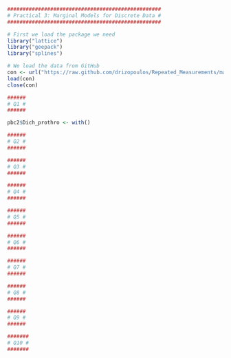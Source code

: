 ```r
##################################################
# Practical 3: Marginal Models for Discrete Data #
##################################################

# First we load the package we need
library("lattice")
library("geepack")
library("splines")

# We load the data from GitHub
con <- url("https://raw.github.com/drizopoulos/Repeated_Measurements/master/Data.RData")
load(con)
close(con)

######
# Q1 #
######

pbc2$Dich_prothro <- with()

######
# Q2 #
######

######
# Q3 #
######

######
# Q4 #
######

######
# Q5 #
######

######
# Q6 #
######

######
# Q7 #
######

######
# Q8 #
######

######
# Q9 #
######

#######
# Q10 #
#######

```

